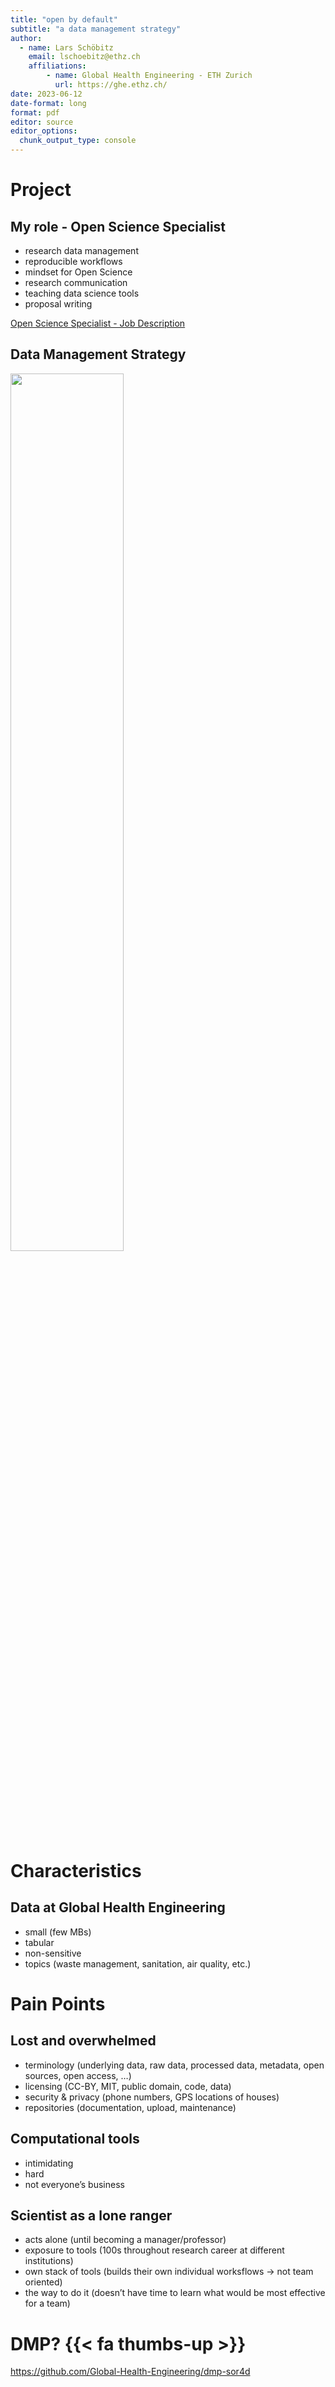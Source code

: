 ```yaml
---
title: "open by default"
subtitle: "a data management strategy"
author: 
  - name: Lars Schöbitz
    email: lschoebitz@ethz.ch
    affiliations:
        - name: Global Health Engineering - ETH Zurich
          url: https://ghe.ethz.ch/
date: 2023-06-12
date-format: long
format: pdf
editor: source
editor_options: 
  chunk_output_type: console
---
```


# Project {background-color="#0F4C81"}

## My role - **Open Science Specialist**

-   research data management
-   reproducible workflows
-   mindset for Open Science
-   research communication
-   teaching data science tools
-   proposal writing

[Open Science Specialist - Job Description](https://github.com/Global-Health-Engineering/job-descriptions/tree/main/open-science-specialist)

## Data Management Strategy

![](img/ghe-rdm-workflow.jpg){width=60%}

# Characteristics

## Data at Global Health Engineering

-   small (few MBs)
-   tabular
-   non-sensitive
-   topics (waste management, sanitation, air quality, etc.)
    
# Pain Points

## Lost and overwhelmed

- terminology (underlying data, raw data, processed data, metadata, open sources, open access, ...)
- licensing (CC-BY, MIT, public domain, code, data)
- security & privacy (phone numbers, GPS locations of houses)
- repositories (documentation, upload, maintenance)

## Computational tools

- intimidating
- hard
- not everyone's business

## Scientist as a lone ranger

- acts alone (until becoming a manager/professor)
- exposure to tools (100s throughout research career at different institutions)
- own stack of tools (builds their own individual worksflows -> not team oriented)
- the way to do it (doesn't have time to learn what would be most effective for a team)

# DMP? {{< fa thumbs-up >}}

[https://github.com/Global-Health-Engineering/dmp-sor4d](https://github.com/Global-Health-Engineering/dmp-sor4d){preview-link="true"}

